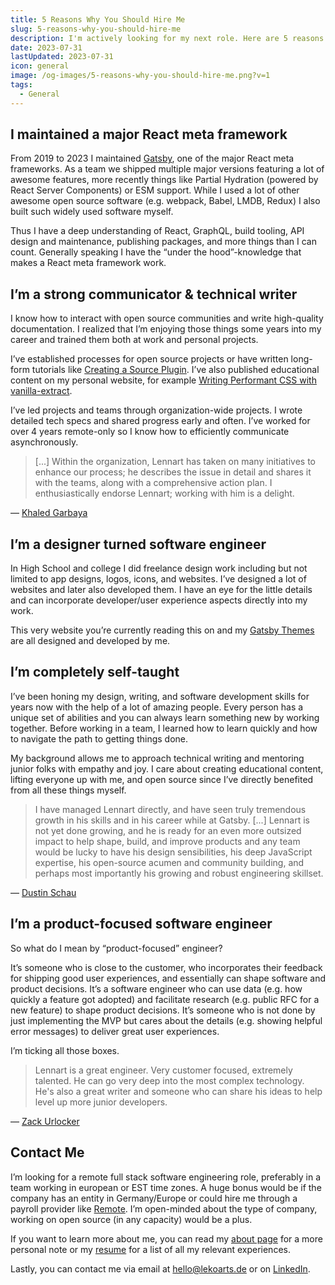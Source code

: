 ```yaml
---
title: 5 Reasons Why You Should Hire Me
slug: 5-reasons-why-you-should-hire-me
description: I'm actively looking for my next role. Here are 5 reasons why you should hire me!
date: 2023-07-31
lastUpdated: 2023-07-31
icon: general
image: /og-images/5-reasons-why-you-should-hire-me.png?v=1
tags:
  - General
---
```


## I maintained a major React meta framework

From 2019 to 2023 I maintained [Gatsby](https://github.com/gatsbyjs/gatsby), one of the major React meta frameworks. As a team we shipped multiple major versions featuring a lot of awesome features, more recently things like Partial Hydration (powered by React Server Components) or ESM support. While I used a lot of other awesome open source software (e.g. webpack, Babel, LMDB, Redux) I also built such widely used software myself.

Thus I have a deep understanding of React, GraphQL, build tooling, API design and maintenance, publishing packages, and more things than I can count. Generally speaking I have the “under the hood”-knowledge that makes a React meta framework work.

## I’m a strong communicator & technical writer

I know how to interact with open source communities and write high-quality documentation. I realized that I’m enjoying those things some years into my career and trained them both at work and personal projects.

I’ve established processes for open source projects or have written long-form tutorials like [Creating a Source Plugin](https://www.gatsbyjs.com/docs/tutorial/creating-a-source-plugin/). I’ve also published educational content on my personal website, for example [Writing Performant CSS with vanilla-extract](/javascript/writing-performant-css-with-vanilla-extract).

I’ve led projects and teams through organization-wide projects. I wrote detailed tech specs and shared progress early and often. I’ve worked for over 4 years remote-only so I know how to efficiently communicate asynchronously.

> [...] Within the organization, Lennart has taken on many initiatives to enhance our process; he describes the issue in detail and shares it with the teams, along with a comprehensive action plan. I enthusiastically endorse Lennart; working with him is a delight.

— [Khaled Garbaya](https://www.linkedin.com/in/kgarbaya/)

## I’m a designer turned software engineer

In High School and college I did freelance design work including but not limited to app designs, logos, icons, and websites. I’ve designed a lot of websites and later also developed them. I have an eye for the little details and can incorporate developer/user experience aspects directly into my work.

This very website you’re currently reading this on and my [Gatsby Themes](https://themes.lekoarts.de/) are all designed and developed by me.

## I’m completely self-taught

I’ve been honing my design, writing, and software development skills for years now with the help of a lot of amazing people. Every person has a unique set of abilities and you can always learn something new by working together. Before working in a team, I learned how to learn quickly and how to navigate the path to getting things done.

My background allows me to approach technical writing and mentoring junior folks with empathy and joy. I care about creating educational content, lifting everyone up with me, and open source since I’ve directly benefited from all these things myself.

> I have managed Lennart directly, and have seen truly tremendous growth in his skills and in his career while at Gatsby. [...] Lennart is not yet done growing, and he is ready for an even more outsized impact to help shape, build, and improve products and any team would be lucky to have his design sensibilities, his deep JavaScript expertise, his open-source acumen and community building, and perhaps most importantly his growing and robust engineering skillset.

— [Dustin Schau](https://www.linkedin.com/in/dschau/)

## I’m a product-focused software engineer

So what do I mean by “product-focused” engineer?

It’s someone who is close to the customer, who incorporates their feedback for shipping good user experiences, and essentially can shape software and product decisions. It’s a software engineer who can use data (e.g. how quickly a feature got adopted) and facilitate research (e.g. public RFC for a new feature) to shape product decisions. It’s someone who is not done by just implementing the MVP but cares about the details (e.g. showing helpful error messages) to deliver great user experiences.

I’m ticking all those boxes.

> Lennart is a great engineer. Very customer focused, extremely talented. He can go very deep into the most complex technology. He's also a great writer and someone who can share his ideas to help level up more junior developers.

— [Zack Urlocker](https://www.linkedin.com/in/zurlocker/)

## Contact Me

I’m looking for a remote full stack software engineering role, preferably in a team working in european or EST time zones. A huge bonus would be if the company has an entity in Germany/Europe or could hire me through a payroll provider like [Remote](https://remote.com/). I’m open-minded about the type of company, working on open source (in any capacity) would be a plus.

If you want to learn more about me, you can read my [about page](/about) for a more personal note or my [resume](/resume) for a list of all my relevant experiences.

Lastly, you can contact me via email at hello@lekoarts.de or on [LinkedIn](https://www.linkedin.com/in/lennart-joergens/).
